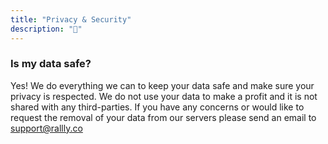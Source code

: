 ```yaml
---
title: "Privacy & Security"
description: "🔐"
---
```


### Is my data safe?

Yes! We do everything we can to keep your data safe and make sure your privacy is respected. We do not use your data to make a profit and it is not shared with any third-parties. If you have any concerns or would like to request the removal of your data from our servers please send an email to [support@rallly.co](mailto:support@rallly.co)
